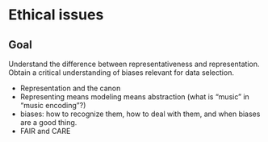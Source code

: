 # Ethical issues

::: {.callout-note}
# Goal
Understand the difference between representativeness and representation.
Obtain a critical understanding of biases relevant for data selection.
:::

- Representation and the canon
- Representing means modeling means abstraction (what is "music" in "music encoding"?)
- biases: how to recognize them, how to deal with them, and when biases are a good thing.
- FAIR and CARE 
